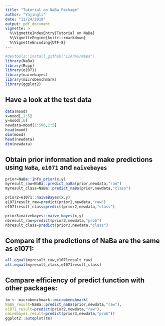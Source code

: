 ```yaml
---
title: "Tutorial on NaBa Package"
author: "Yajingli"
date: "11/24/2019"
output: pdf_document
vignette: >
  %\VignetteIndexEntry{Tutorial on NaBa}
  %\VignetteEngine{knitr::rmarkdown}
  %\VignetteEncoding{UTF-8}
---
```


```r
#devtools::install_github("LiArAu/NaBa")
library(NaBa)
library(Rcpp)
library(e1071)
library(naivebayes)
library(microbenchmark)
library(ggplot2)
```

## Have a look at the test data

```r
data(mood)
x=mood[,1:5]
y=mood[,6]
newdata=mood[1:500,1:5]
head(mood)
dim(mood)
head(newdata)
dim(newdata)
```

## Obtain prior information and make predictions using `NaBa`, `e1071` and `naivebayes`

```r
prior=NaBa::Info_prior(x,y)
myresult_raw=NaBa::predict_naBa(prior,newdata,"raw")
myresult_class=NaBa::predict_naBa(prior,newdata,"class")

prior2=e1071::naiveBayes(x,y)
e1071result_raw=predict(prior2,newdata,"raw")
e1071result_class=predict(prior2,newdata,"class")

prior3=naivebayes::naive_bayes(x,y)
nbresult_raw=predict(prior3,newdata,"prob")
nbresult_class=predict(prior3,newdata,"class")
```

## Compare if the predictions of NaBa are the same as e1071:

```r
all.equal(myresult_raw,e1071result_raw)
all.equal(myresult_class,e1071result_class)
```

## Compare efficiency of predict function with other packages:

```r
tm <- microbenchmark::microbenchmark(
NaBa_result=NaBa::predict_naBa(prior,newdata,"raw"),
e1071_result=predict(prior2,newdata,"raw"),
naivebayes_result=predict(prior3,newdata,"prob"))
ggplot2::autoplot(tm)
```

